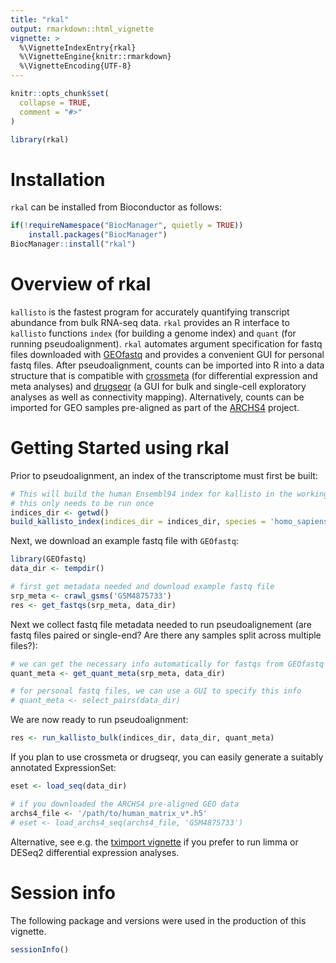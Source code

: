 ```yaml
---
title: "rkal"
output: rmarkdown::html_vignette
vignette: >
  %\VignetteIndexEntry{rkal}
  %\VignetteEngine{knitr::rmarkdown}
  %\VignetteEncoding{UTF-8}
---
```


```r
knitr::opts_chunk$set(
  collapse = TRUE,
  comment = "#>"
)
```

```r
library(rkal)
```


# Installation

`rkal` can be installed from Bioconductor as follows:

```r
if(!requireNamespace("BiocManager", quietly = TRUE))
    install.packages("BiocManager")
BiocManager::install("rkal")
```

# Overview of rkal

`kallisto` is the fastest program for accurately quantifying transcript abundance from
bulk RNA-seq data. `rkal` provides an R interface to `kallisto` functions `index` (for building
a genome index) and `quant` (for running pseudoalignment). `rkal` automates 
argument specification for fastq files downloaded with [GEOfastq](https://github.com/alexvpickering/GEOfastq)
 and provides a convenient GUI for personal fastq files. After pseudoalignment,
counts can be imported into R into a data structure that is compatible with
[crossmeta](https://github.com/alexvpickering/crossmeta) (for differential
expression and meta analyses) and [drugseqr](https://github.com/hms-dbmi/drugseqr) 
(a GUI for bulk and single-cell exploratory analyses as well as connectivity mapping).
Alternatively, counts can be imported for GEO samples pre-aligned as part of the
[ARCHS4](https://maayanlab.cloud/archs4/download.html) project.

# Getting Started using rkal

Prior to pseudoalignment, an index of the transcriptome must first be built:


```r
# This will build the human Ensembl94 index for kallisto in the working directory
# this only needs to be run once
indices_dir <- getwd()
build_kallisto_index(indices_dir = indices_dir, species = 'homo_sapiens', release = '94')
```

Next, we download an example fastq file with `GEOfastq`:

```r
library(GEOfastq)
data_dir <- tempdir()

# first get metadata needed and download example fastq file
srp_meta <- crawl_gsms('GSM4875733')
res <- get_fastqs(srp_meta, data_dir)
```

Next we collect fastq file metadata needed to run pseudoalignement (are fastq files paired or
single-end? Are there any samples split across multiple files?):

```r
# we can get the necessary info automatically for fastqs from GEOfastq
quant_meta <- get_quant_meta(srp_meta, data_dir)

# for personal fastq files, we can use a GUI to specify this info
# quant_meta <- select_pairs(data_dir)
```


We are now ready to run pseudoalignment:

```r
res <- run_kallisto_bulk(indices_dir, data_dir, quant_meta)
```
If you plan to use crossmeta or drugseqr, you can easily generate a suitably
annotated ExpressionSet:

```r
eset <- load_seq(data_dir)

# if you downloaded the ARCHS4 pre-aligned GEO data
archs4_file <- '/path/to/human_matrix_v*.h5'
# eset <- load_archs4_seq(archs4_file, 'GSM4875733')
```
Alternative, see e.g. the [tximport vignette](https://bioconductor.org/packages/release/bioc/vignettes/tximport/inst/doc/tximport.html)
if you prefer to run limma or DESeq2 differential expression analyses.

# Session info

The following package and versions were used in the production of this vignette.

```r
sessionInfo()
```


 
